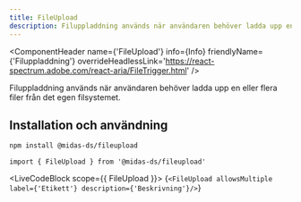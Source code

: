 ```yaml
---
title: FileUpload
description: Filuppladdning används när användaren behöver ladda upp en eller flera filer från det egen filsystemet.
---
```



<ComponentHeader
  name={'FileUpload'}
  info={Info}
  friendlyName={'Filuppladdning'}
  overrideHeadlessLink='https://react-spectrum.adobe.com/react-aria/FileTrigger.html'
/>

Filuppladdning används när användaren behöver ladda upp en eller flera filer från det egen filsystemet.

## Installation och användning

```bash npm2yarn
npm install @midas-ds/fileupload
```

```tsx
import { FileUpload } from '@midas-ds/fileupload'
```

<LiveCodeBlock scope={{ FileUpload }}>
  {`<FileUpload allowsMultiple label={'Etikett'} description={'Beskrivning'}/>`}
</LiveCodeBlock>

<ComponentFooter info={Info} />
